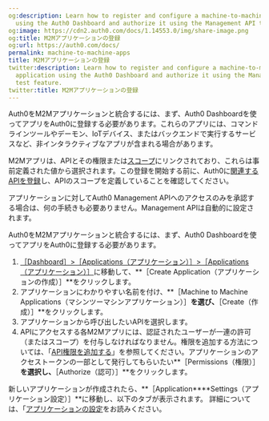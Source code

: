 ```yaml
---
og:description: Learn how to register and configure a machine-to-machine (M2M) application
  using the Auth0 Dashboard and authorize it using the Management API test feature.
og:image: https://cdn2.auth0.com/docs/1.14553.0/img/share-image.png
og:title: M2Mアプリケーションの登録
og:url: https://auth0.com/docs/
permalink: machine-to-machine-apps
title: M2Mアプリケーションの登録
twitter:description: Learn how to register and configure a machine-to-machine (M2M)
  application using the Auth0 Dashboard and authorize it using the Management API
  test feature.
twitter:title: M2Mアプリケーションの登録
---
```


Auth0をM2Mアプリケーションと統合するには、まず、Auth0 Dashboardを使ってアプリをAuth0に登録する必要があります。これらのアプリには、コマンドラインツールやデーモン、IoTデバイス、またはバックエンドで実行するサービスなど、非インタラクティブなアプリが含まれる場合があります。

M2Mアプリは、APIとその権限または[スコープ](/apis/scopes/api-scopes)にリンクされており、これらは事前定義された値から選択されます。この登録を開始する前に、Auth0に[関連するAPIを登録](/get-started/set-up-apis)し、APIのスコープを定義していることを確認してください。

アプリケーションに対してAuth0 Management APIへのアクセスのみを承認する場合は、何の手続きも必要ありません。Management APIは自動的に設定されます。

Auth0をM2Mアプリケーションと統合するには、まず、Auth0 Dashboardを使ってアプリをAuth0に登録する必要があります。

1. [［Dashboard］>［Applications（アプリケーション）］>［Applications（アプリケーション）］](%24%7Bmanage_url%7D/#/applications)に移動して、**［Create Application（アプリケーションの作成）］**をクリックします。
2. アプリケーションにわかりやすい名前を付け、**［Machine to Machine Applications（マシンツーマシンアプリケーション）］**を選び、**［Create（作成）］**をクリックします。
3. アプリケーションから呼び出したいAPIを選択します。
4. APIにアクセスする各M2Mアプリには、認証されたユーザーが一連の許可（またはスコープ）を付与しなければなりません。権限を追加する方法については、「[API権限を追加する](/apis/add-api-permissions)」を参照してください。アプリケーションのアクセストークンの一部として発行してもらいたい**［Permissions（権限）］**を選択し、**［Authorize（認可）］**をクリックします。

新しいアプリケーションが作成されたら、**［Application****Settings（アプリケーション設定）］**に移動し、以下のタブが表示されます。
詳細については、「[アプリケーションの設定](/applications/application-settings)をお読みください。
